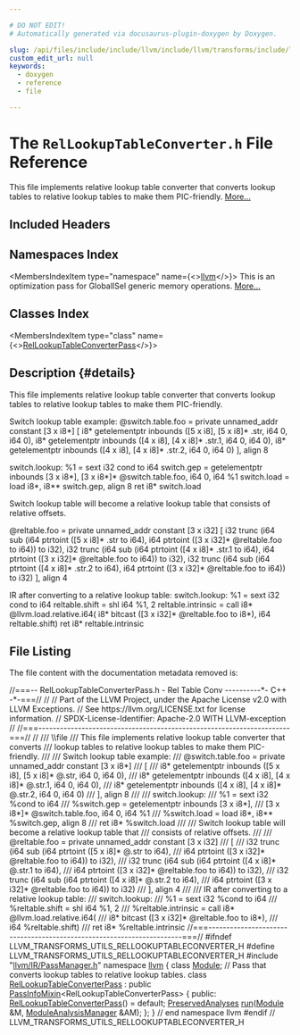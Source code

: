 ```yaml
---

# DO NOT EDIT!
# Automatically generated via docusaurus-plugin-doxygen by Doxygen.

slug: /api/files/include/include/llvm/include/llvm/transforms/include/llvm/transforms/utils/rellookuptableconverter-h
custom_edit_url: null
keywords:
  - doxygen
  - reference
  - file

---
```





# The `RelLookupTableConverter.h` File Reference

<DoxygenPage pluginConfig={pluginConfig}>

This file implements relative lookup table converter that converts lookup tables to relative lookup tables to make them PIC-friendly. <a href="#details">More...</a>

## Included Headers

<IncludesList>
<IncludesListItem
  filePath="llvm/IR/PassManager.h"
  permalink="/docs/api/files/include/include/llvm/include/llvm/ir/passmanager-h"
  isLocal="true" />
</IncludesList>

## Namespaces Index

<MembersIndex>

<MembersIndexItem
  type="namespace"
  name={<><a href="/docs/api/namespaces/llvm">llvm</a></>}>
This is an optimization pass for GlobalISel generic memory operations. <a href="/docs/api/namespaces/llvm/#details">More...</a>
</MembersIndexItem>

</MembersIndex>

## Classes Index

<MembersIndex>

<MembersIndexItem
  type="class"
  name={<><a href="/docs/api/classes/llvm/rellookuptableconverterpass">RelLookupTableConverterPass</a></>}>
</MembersIndexItem>

</MembersIndex>

## Description {#details}

This file implements relative lookup table converter that converts lookup tables to relative lookup tables to make them PIC-friendly.

Switch lookup table example: @switch.table.foo = private unnamed&#95;addr constant &#91;3 x i8&#42;&#93; &#91; i8&#42; getelementptr inbounds (&#91;5 x i8&#93;, &#91;5 x i8&#93;&#42; .str, i64 0, i64 0), i8&#42; getelementptr inbounds (&#91;4 x i8&#93;, &#91;4 x i8&#93;&#42; .str.1, i64 0, i64 0), i8&#42; getelementptr inbounds (&#91;4 x i8&#93;, &#91;4 x i8&#93;&#42; .str.2, i64 0, i64 0) &#93;, align 8

switch.lookup: %1 = sext i32 cond to i64 switch.gep = getelementptr inbounds &#91;3 x i8&#42;&#93;, &#91;3 x i8&#42;&#93;&#42; @switch.table.foo, i64 0, i64 %1 switch.load = load i8&#42;, i8&#42;&#42; switch.gep, align 8 ret i8&#42; switch.load

Switch lookup table will become a relative lookup table that consists of relative offsets.

@reltable.foo = private unnamed&#95;addr constant &#91;3 x i32&#93; &#91; i32 trunc (i64 sub (i64 ptrtoint (&#91;5 x i8&#93;&#42; .str to i64), i64 ptrtoint (&#91;3 x i32&#93;&#42; @reltable.foo to i64)) to i32), i32 trunc (i64 sub (i64 ptrtoint (&#91;4 x i8&#93;&#42; .str.1 to i64), i64 ptrtoint (&#91;3 x i32&#93;&#42; @reltable.foo to i64)) to i32), i32 trunc (i64 sub (i64 ptrtoint (&#91;4 x i8&#93;&#42; .str.2 to i64), i64 ptrtoint (&#91;3 x i32&#93;&#42; @reltable.foo to i64)) to i32) &#93;, align 4

IR after converting to a relative lookup table: switch.lookup: %1 = sext i32 cond to i64 reltable.shift = shl i64 %1, 2 reltable.intrinsic = call i8&#42; @llvm.load.relative.i64( i8&#42; bitcast (&#91;3 x i32&#93;&#42; @reltable.foo to i8&#42;), i64 reltable.shift) ret i8&#42; reltable.intrinsic

## File Listing

The file content with the documentation metadata removed is:

<ProgramListing>

<Link id="l00001" /><CodeLine lineNumber="1"><span class="doxyHighlightComment">//===-- RelLookupTableConverterPass.h - Rel Table Conv ----------&#42;- C++ -&#42;-===//</span></CodeLine>
<Link id="l00002" /><CodeLine lineNumber="2"><span class="doxyHighlightComment">//</span></CodeLine>
<Link id="l00003" /><CodeLine lineNumber="3"><span class="doxyHighlightComment">// Part of the LLVM Project, under the Apache License v2.0 with LLVM Exceptions.</span></CodeLine>
<Link id="l00004" /><CodeLine lineNumber="4"><span class="doxyHighlightComment">// See https://llvm.org/LICENSE.txt for license information.</span></CodeLine>
<Link id="l00005" /><CodeLine lineNumber="5"><span class="doxyHighlightComment">// SPDX-License-Identifier: Apache-2.0 WITH LLVM-exception</span></CodeLine>
<Link id="l00006" /><CodeLine lineNumber="6"><span class="doxyHighlightComment">//</span></CodeLine>
<Link id="l00007" /><CodeLine lineNumber="7"><span class="doxyHighlightComment">//===----------------------------------------------------------------------===//</span></CodeLine>
<Link id="l00008" /><CodeLine lineNumber="8"><span class="doxyHighlightComment">//</span></CodeLine>
<Link id="l00009" /><CodeLine lineNumber="9"><span class="doxyHighlightComment">/// \\file</span></CodeLine>
<Link id="l00010" /><CodeLine lineNumber="10"><span class="doxyHighlightComment">/// This file implements relative lookup table converter that converts</span></CodeLine>
<Link id="l00011" /><CodeLine lineNumber="11"><span class="doxyHighlightComment">/// lookup tables to relative lookup tables to make them PIC-friendly.</span></CodeLine>
<Link id="l00012" /><CodeLine lineNumber="12"><span class="doxyHighlightComment">///</span></CodeLine>
<Link id="l00013" /><CodeLine lineNumber="13"><span class="doxyHighlightComment">/// Switch lookup table example:</span></CodeLine>
<Link id="l00014" /><CodeLine lineNumber="14"><span class="doxyHighlightComment">/// @switch.table.foo = private unnamed&#95;addr constant &#91;3 x i8&#42;&#93;</span></CodeLine>
<Link id="l00015" /><CodeLine lineNumber="15"><span class="doxyHighlightComment">/// &#91;</span></CodeLine>
<Link id="l00016" /><CodeLine lineNumber="16"><span class="doxyHighlightComment">/// i8&#42; getelementptr inbounds (&#91;5 x i8&#93;, &#91;5 x i8&#93;&#42; @.str, i64 0, i64 0),</span></CodeLine>
<Link id="l00017" /><CodeLine lineNumber="17"><span class="doxyHighlightComment">/// i8&#42; getelementptr inbounds (&#91;4 x i8&#93;, &#91;4 x i8&#93;&#42; @.str.1, i64 0, i64 0),</span></CodeLine>
<Link id="l00018" /><CodeLine lineNumber="18"><span class="doxyHighlightComment">/// i8&#42; getelementptr inbounds (&#91;4 x i8&#93;, &#91;4 x i8&#93;&#42; @.str.2, i64 0, i64 0)</span></CodeLine>
<Link id="l00019" /><CodeLine lineNumber="19"><span class="doxyHighlightComment">/// &#93;, align 8</span></CodeLine>
<Link id="l00020" /><CodeLine lineNumber="20"><span class="doxyHighlightComment">///</span></CodeLine>
<Link id="l00021" /><CodeLine lineNumber="21"><span class="doxyHighlightComment">/// switch.lookup:</span></CodeLine>
<Link id="l00022" /><CodeLine lineNumber="22"><span class="doxyHighlightComment">///   %1 = sext i32 %cond to i64</span></CodeLine>
<Link id="l00023" /><CodeLine lineNumber="23"><span class="doxyHighlightComment">///   %switch.gep = getelementptr inbounds &#91;3 x i8&#42;&#93;,</span></CodeLine>
<Link id="l00024" /><CodeLine lineNumber="24"><span class="doxyHighlightComment">///                 &#91;3 x i8&#42;&#93;&#42; @switch.table.foo, i64 0, i64 %1</span></CodeLine>
<Link id="l00025" /><CodeLine lineNumber="25"><span class="doxyHighlightComment">///   %switch.load = load i8&#42;, i8&#42;&#42; %switch.gep, align 8</span></CodeLine>
<Link id="l00026" /><CodeLine lineNumber="26"><span class="doxyHighlightComment">///  ret i8&#42; %switch.load</span></CodeLine>
<Link id="l00027" /><CodeLine lineNumber="27"><span class="doxyHighlightComment">///</span></CodeLine>
<Link id="l00028" /><CodeLine lineNumber="28"><span class="doxyHighlightComment">/// Switch lookup table will become a relative lookup table that</span></CodeLine>
<Link id="l00029" /><CodeLine lineNumber="29"><span class="doxyHighlightComment">/// consists of relative offsets.</span></CodeLine>
<Link id="l00030" /><CodeLine lineNumber="30"><span class="doxyHighlightComment">///</span></CodeLine>
<Link id="l00031" /><CodeLine lineNumber="31"><span class="doxyHighlightComment">/// @reltable.foo = private unnamed&#95;addr constant &#91;3 x i32&#93;</span></CodeLine>
<Link id="l00032" /><CodeLine lineNumber="32"><span class="doxyHighlightComment">/// &#91;</span></CodeLine>
<Link id="l00033" /><CodeLine lineNumber="33"><span class="doxyHighlightComment">/// i32 trunc (i64 sub (i64 ptrtoint (&#91;5 x i8&#93;&#42; @.str to i64),</span></CodeLine>
<Link id="l00034" /><CodeLine lineNumber="34"><span class="doxyHighlightComment">///                     i64 ptrtoint (&#91;3 x i32&#93;&#42; @reltable.foo to i64)) to i32),</span></CodeLine>
<Link id="l00035" /><CodeLine lineNumber="35"><span class="doxyHighlightComment">/// i32 trunc (i64 sub (i64 ptrtoint (&#91;4 x i8&#93;&#42; @.str.1 to i64),</span></CodeLine>
<Link id="l00036" /><CodeLine lineNumber="36"><span class="doxyHighlightComment">///                     i64 ptrtoint (&#91;3 x i32&#93;&#42; @reltable.foo to i64)) to i32),</span></CodeLine>
<Link id="l00037" /><CodeLine lineNumber="37"><span class="doxyHighlightComment">/// i32 trunc (i64 sub (i64 ptrtoint (&#91;4 x i8&#93;&#42; @.str.2 to i64),</span></CodeLine>
<Link id="l00038" /><CodeLine lineNumber="38"><span class="doxyHighlightComment">///                     i64 ptrtoint (&#91;3 x i32&#93;&#42; @reltable.foo to i64)) to i32)</span></CodeLine>
<Link id="l00039" /><CodeLine lineNumber="39"><span class="doxyHighlightComment">/// &#93;, align 4</span></CodeLine>
<Link id="l00040" /><CodeLine lineNumber="40"><span class="doxyHighlightComment">///</span></CodeLine>
<Link id="l00041" /><CodeLine lineNumber="41"><span class="doxyHighlightComment">/// IR after converting to a relative lookup table:</span></CodeLine>
<Link id="l00042" /><CodeLine lineNumber="42"><span class="doxyHighlightComment">/// switch.lookup:</span></CodeLine>
<Link id="l00043" /><CodeLine lineNumber="43"><span class="doxyHighlightComment">///  %1 = sext i32 %cond to i64</span></CodeLine>
<Link id="l00044" /><CodeLine lineNumber="44"><span class="doxyHighlightComment">///  %reltable.shift = shl i64 %1, 2</span></CodeLine>
<Link id="l00045" /><CodeLine lineNumber="45"><span class="doxyHighlightComment">///  %reltable.intrinsic = call i8&#42; @llvm.load.relative.i64(</span></CodeLine>
<Link id="l00046" /><CodeLine lineNumber="46"><span class="doxyHighlightComment">///                        i8&#42; bitcast (&#91;3 x i32&#93;&#42; @reltable.foo to i8&#42;),</span></CodeLine>
<Link id="l00047" /><CodeLine lineNumber="47"><span class="doxyHighlightComment">///                        i64 %reltable.shift)</span></CodeLine>
<Link id="l00048" /><CodeLine lineNumber="48"><span class="doxyHighlightComment">///  ret i8&#42; %reltable.intrinsic</span></CodeLine>
<Link id="l00049" /><CodeLine lineNumber="49"><span class="doxyHighlightComment">//===----------------------------------------------------------------------===//</span></CodeLine>
<Link id="l00050" /><CodeLine lineNumber="50"></CodeLine>
<Link id="l00051" /><CodeLine lineNumber="51"><span class="doxyHighlightPreprocessor">#ifndef LLVM&#95;TRANSFORMS&#95;UTILS&#95;RELLOOKUPTABLECONVERTER&#95;H</span></CodeLine>
<Link id="l00052" /><CodeLine lineNumber="52"><span class="doxyHighlightPreprocessor">#define LLVM&#95;TRANSFORMS&#95;UTILS&#95;RELLOOKUPTABLECONVERTER&#95;H</span></CodeLine>
<Link id="l00053" /><CodeLine lineNumber="53"></CodeLine>
<Link id="l00054" /><CodeLine lineNumber="54"><span class="doxyHighlightPreprocessor">#include &quot;<a href="/docs/api/files/include/include/llvm/include/llvm/ir/passmanager-h">llvm/IR/PassManager.h</a>&quot;</span></CodeLine>
<Link id="l00055" /><CodeLine lineNumber="55"></CodeLine>
<Link id="l00056" /><CodeLine lineNumber="56"><span class="doxyHighlightKeyword">namespace </span><span class="doxyHighlight"><a href="/docs/api/namespaces/llvm">llvm</a> &#123;</span></CodeLine>
<Link id="l00057" /><CodeLine lineNumber="57"></CodeLine>
<Link id="l00058" /><CodeLine lineNumber="58"><span class="doxyHighlightKeyword">class </span><span class="doxyHighlight"><a href="/docs/api/classes/llvm/module">Module</a>;</span></CodeLine>
<Link id="l00059" /><CodeLine lineNumber="59"></CodeLine>
<Link id="l00060" /><CodeLine lineNumber="60"><span class="doxyHighlightComment">// Pass that converts lookup tables to relative lookup tables.</span></CodeLine>
<Link id="l00061" /><CodeLine lineNumber="61" lineLink="/docs/api/classes/llvm/rellookuptableconverterpass"><span class="doxyHighlightKeyword">class </span><span class="doxyHighlight"><a href="/docs/api/classes/llvm/rellookuptableconverterpass/#a07cffb4574408bdb741072476ef1ba0c">RelLookupTableConverterPass</a></span></CodeLine>
<Link id="l00062" /><CodeLine lineNumber="62"><span class="doxyHighlight">    : </span><span class="doxyHighlightKeyword">public</span><span class="doxyHighlight"> <a href="/docs/api/structs/llvm/passinfomixin">PassInfoMixin</a>&lt;RelLookupTableConverterPass&gt; &#123;</span></CodeLine>
<Link id="l00063" /><CodeLine lineNumber="63"><span class="doxyHighlightKeyword">public</span><span class="doxyHighlight">:</span></CodeLine>
<Link id="l00064" /><CodeLine lineNumber="64" lineLink="/docs/api/classes/llvm/rellookuptableconverterpass/#a07cffb4574408bdb741072476ef1ba0c"><span class="doxyHighlight">  <a href="/docs/api/classes/llvm/rellookuptableconverterpass/#a07cffb4574408bdb741072476ef1ba0c">RelLookupTableConverterPass</a>() = </span><span class="doxyHighlightKeywordFlow">default</span><span class="doxyHighlight">;</span></CodeLine>
<Link id="l00065" /><CodeLine lineNumber="65"></CodeLine>
<Link id="l00066" /><CodeLine lineNumber="66"><span class="doxyHighlight">  <a href="/docs/api/classes/llvm/preservedanalyses">PreservedAnalyses</a> <a href="/docs/api/classes/llvm/rellookuptableconverterpass/#a3b1519f165c877970b589c9f53db69eb">run</a>(<a href="/docs/api/classes/llvm/module">Module</a> &amp;M, <a href="/docs/api/namespaces/llvm/#af9c9208365fd9ce11392b4d79485e259">ModuleAnalysisManager</a> &amp;AM);</span></CodeLine>
<Link id="l00067" /><CodeLine lineNumber="67"><span class="doxyHighlight">&#125;;</span></CodeLine>
<Link id="l00068" /><CodeLine lineNumber="68"></CodeLine>
<Link id="l00069" /><CodeLine lineNumber="69"><span class="doxyHighlight">&#125; </span><span class="doxyHighlightComment">// end namespace llvm</span></CodeLine>
<Link id="l00070" /><CodeLine lineNumber="70"></CodeLine>
<Link id="l00071" /><CodeLine lineNumber="71"><span class="doxyHighlightPreprocessor">#endif </span><span class="doxyHighlightComment">// LLVM&#95;TRANSFORMS&#95;UTILS&#95;RELLOOKUPTABLECONVERTER&#95;H</span></CodeLine>

</ProgramListing>


</DoxygenPage>
